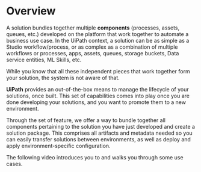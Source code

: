 # Overview

A solution bundles together multiple **components**  (processes, assets, queues, etc.) developed on the  platform that work together to automate a business use case. In the UiPath context, a solution can be as simple as a Studio workflow/process, or as complex as a combination of multiple workflows or processes, apps, assets, queues, storage buckets, Data service entities, ML Skills, etc.

While you know that all these independent pieces that work together form your solution, the system is not aware of that.

**UiPath**  provides an out-of-the-box means to manage the lifecycle of your solutions, once built. This set of capabilities comes into play once you are done developing your solutions, and you want to promote them to a new environment.

Through the  set of feature, we offer a way to bundle together all components pertaining to the solution you have just developed and create a solution package. This comprises all artifacts and metadata needed so you can easily transfer solutions between environments, as well as deploy and apply environment-specific configuration.

The following video introduces you to  and walks you through some use cases.

